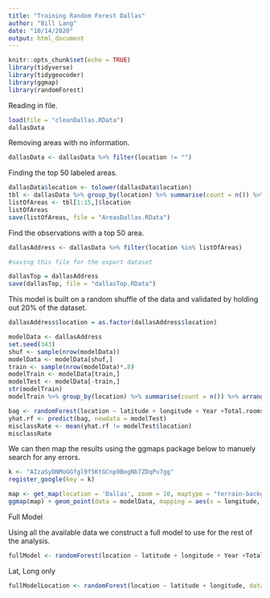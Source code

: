 ```yaml
---
title: "Training Random Forest Dallas"
author: "Bill Lang"
date: "10/14/2020"
output: html_document
---
```


```r
knitr::opts_chunk$set(echo = TRUE)
library(tidyverse)
library(tidygeocoder)
library(ggmap)
library(randomForest)
```



Reading in file.

```r
load(file = "cleanDallas.RData")
dallasData
```

Removing areas with no information. 

```r
dallasData <- dallasData %>% filter(location != "")
```

Finding the top 50 labeled areas.

```r
dallasData$location <- tolower(dallasData$location)
tbl <- dallasData %>% group_by(location) %>% summarise(count = n()) %>% arrange(desc(count))
listOfAreas <- tbl[1:15,]$location
listOfAreas
save(listOfAreas, file = "AreasDallas.RData")
```

Find the observations with a top 50 area. 

```r
dallasAddress <- dallasData %>% filter(location %in% listOfAreas)

#saving this file for the export dataset

dallasTop = dallasAddress
save(dallasTop, file = "dallasTop.RData")
```


This model is built on a random shuffle of the data and validated by holding out 20% of the dataset. 
 
```r

dallasAddress$location = as.factor(dallasAddress$location)

modelData <- dallasAddress 
set.seed(343)
shuf <- sample(nrow(modelData))
modelData <- modelData[shuf,]
train <- sample(nrow(modelData)*.8)
modelTrain <- modelData[train,]
modelTest <- modelData[-train,]
str(modelTrain)
modelTrain %>% group_by(location) %>% summarise(count = n()) %>% arrange(desc(count))
```


```r
bag <- randomForest(location ~ latitude + longitude + Year +Total.rooms.estimation , data = modelTrain, ntree = 1000, importance = TRUE)
yhat.rf <- predict(bag, newdata = modelTest)
misclassRate <- mean(yhat.rf != modelTest$location)
misclassRate
```


We can then map the results using the ggmaps package below to manuely search for any errors.

```r
k <- "AIzaSyDNMoGGfgl9f5KtGCnp9BegNb7ZDqPu7gg"
register_google(key = k)
```


```r
map <- get_map(location = 'Dallas', zoom = 10, maptype = "terrain-background", source = 'google', color = 'color')
ggmap(map) + geom_point(data = modelData, mapping = aes(x = longitude, y = latitude, color = factor(location)), size = 0.1) #+ theme(legend.position = "none")

```


Full Model

Using all the available data we construct a full model to use for the rest of the analysis. 

```r
fullModel <- randomForest(location ~ latitude + longitude + Year +Total.rooms.estimation , data = modelData, ntree = 1000, mtry = 2, importance = TRUE)
```



Lat, Long only


```r
fullModelLocation <- randomForest(location ~ latitude + longitude, data = modelData, ntree = 1000, mtry = 2, importance = TRUE)
```

























